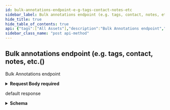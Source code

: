 ```yaml
---
id: bulk-annotations-endpoint-e-g-tags-contact-notes-etc
sidebar_label: Bulk annotations endpoint (e.g. tags, contact, notes, etc.()
hide_title: true
hide_table_of_contents: true
api: {"tags":["All Assets"],"description":"Bulk Annotations endpoint","operationId":"bulkAnnotations","requestBody":{"content":{"application/json":{"schema":{"required":["operations"],"type":"object","properties":{"operations":{"type":"array","items":{"required":["annotationIds","annotationType","assetId","operationType"],"type":"object","properties":{"operationType":{"type":"string","enum":["ASSIGN","UNASSIGN"]},"annotationType":{"type":"string","enum":["CONTACT","TAG","NOTE"]},"annotationsIds":{"type":"array","writeOnly":true,"items":{"type":"string","format":"uuid"}},"assetId":{"type":"string","format":"uuid"},"annotationIds":{"type":"array","items":{"type":"string","format":"uuid"}}}}}}}}},"required":true},"responses":{"200":{"description":"default response","content":{"application/json":{"schema":{"type":"object","properties":{"meta":{"type":"object","properties":{"failureCount":{"type":"integer","format":"int32"}}},"data":{"type":"array","items":{"type":"object","properties":{"status":{"type":"string","enum":["SUCCESS","FAILURE"]},"operation":{"required":["annotationIds","annotationType","assetId","operationType"],"type":"object","properties":{"operationType":{"type":"string","enum":["ASSIGN","UNASSIGN"]},"annotationType":{"type":"string","enum":["CONTACT","TAG","NOTE"]},"annotationsIds":{"type":"array","writeOnly":true,"items":{"type":"string","format":"uuid"}},"assetId":{"type":"string","format":"uuid"},"annotationIds":{"type":"array","items":{"type":"string","format":"uuid"}}}},"error":{"type":"object","properties":{"code":{"type":"string"},"message":{"type":"string"}}}}}}}}}}}},"method":"post","path":"/api/v3/assets/assets/annotations","servers":[{"url":"https://expander.expanse.co"}],"security":[{"Bearer":[]}],"securitySchemes":{"ClientCredentials":{"type":"oauth2","description":"For more information on how to retrieve client credentials, visit the Xpanse [TechDocs](https://docs.paloaltonetworks.com/cortex/cortex-xpanse/cortex-xpanse-user-guide/apis-and-integrations-main/expander-apis-and-integrations/expander-apis.html#expander-apis). This is the preferred method for retrieving a JWT for Xpanse APIs. There will be significant customer communications and a lengthy migration period before refresh token support is removed in favor of the client credentials flow.\n\nExchange a `client_id` and `client_secret` for an `access_token` (JWT) that can be passed to all Xpanse APIs. See [Get Access Token from Client Credentials](#operation/getAccessToken) for more info.","flows":{"clientCredentials":{"tokenUrl":"/api/oauth2/RequestToken","scopes":{"scope-xpanse":"access Xpanse APIs"}}}},"RefreshToken-Deprecated":{"type":"apiKey","description":"Xpanse APIs continue to support this JWT retrieval method alongside the preferred client credentials flow. There will be significant customer communications and a lengthy migration period before refresh token support is removed in favor of the client credentials flow.\n\nProvide a valid Xpanse-provided refresh token to access `/api/v1/idToken/`. This route will generate a JWT token that can be used with the other api endpoints.\n\nExample: `Authorization: Bearer <refreshToken>`","name":"Authorization","in":"header"},"Bearer":{"type":"http","description":"To access Xpanse APIs, a valid access token (JWT) must be included in every request\nin the `Authorization` header, which is retrieved by going through the client credentials flow (preferred method of JWT retrieval).\n\nThe value for this header should be `Bearer <access_token>`, where the token is the base64-encoded JSON Web Token returned as the `access_token` field in the client credentials flow.","name":"Authorization","in":"header","scheme":"bearer","bearerFormat":"JWT"}},"jsonRequestBodyExample":{"operations":[{"operationType":"ASSIGN","annotationType":"CONTACT","annotationsIds":["3fa85f64-5717-4562-b3fc-2c963f66afa6"],"assetId":"3fa85f64-5717-4562-b3fc-2c963f66afa6","annotationIds":["3fa85f64-5717-4562-b3fc-2c963f66afa6"]}]},"info":{"title":"Assets","description":"An API for interacting with Network Asset data.","termsOfService":"https://www.paloaltonetworks.com/content/dam/pan/en_US/assets/pdf/legal/palo-alto-networks-end-user-license-agreement-eula.pdf","contact":{"name":"API Support","url":"https://docs.paloaltonetworks.com/cortex/cortex-xpanse/cortex-xpanse-user-guide/apis-and-integrations-main/expander-apis-and-integrations/expander-apis.html#expander-apis","email":"expanse-support@paloaltonetworks.com"},"version":"3.0.0"},"postman":{"name":"Bulk annotations endpoint (e.g. tags, contact, notes, etc.()","description":{"content":"Bulk Annotations endpoint","type":"text/plain"},"url":{"path":["api","v3","assets","assets","annotations"],"host":["{{baseUrl}}"],"query":[],"variable":[]},"header":[{"key":"Content-Type","value":"application/json"},{"key":"Accept","value":"application/json"}],"method":"POST","body":{"mode":"raw","raw":"\"\"","options":{"raw":{"language":"json"}}}}}
sidebar_class_name: "post api-method"
---
```



## Bulk annotations endpoint (e.g. tags, contact, notes, etc.()



Bulk Annotations endpoint

<details style={{}}><summary style={{"textAlign":"left"}}><strong>Request Body</strong><strong style={{"fontSize":"var(--ifm-code-font-size)","color":"var(--openapi-required)"}}> required</strong></summary><div style={{"textAlign":"left","marginLeft":"1rem"}}></div><ul style={{"marginLeft":"1rem"}}><SchemaItem collapsible={true} className={"schemaItem"}><details style={{}}><summary style={{}}><strong>operations</strong><span style={{"opacity":"0.6"}}> object[]</span><strong style={{"fontSize":"var(--ifm-code-font-size)","color":"var(--openapi-required)"}}> required</strong></summary><div style={{"marginLeft":"1rem"}}><ul><SchemaItem collapsible={false} name={"operationType"} required={true} schemaDescription={undefined} schemaName={"string"} qualifierMessage={"**Possible values:** [`ASSIGN`, `UNASSIGN`]"}></SchemaItem><SchemaItem collapsible={false} name={"annotationType"} required={true} schemaDescription={undefined} schemaName={"string"} qualifierMessage={"**Possible values:** [`CONTACT`, `TAG`, `NOTE`]"}></SchemaItem><SchemaItem collapsible={false} name={"annotationsIds"} required={false} schemaDescription={undefined} schemaName={"uuid[]"} qualifierMessage={undefined}></SchemaItem><SchemaItem collapsible={false} name={"assetId"} required={true} schemaDescription={undefined} schemaName={"uuid"} qualifierMessage={undefined}></SchemaItem><SchemaItem collapsible={false} name={"annotationIds"} required={true} schemaDescription={undefined} schemaName={"uuid[]"} qualifierMessage={undefined}></SchemaItem></ul></div></details></SchemaItem></ul></details><div><ApiTabs><TabItem label={"200"} value={"200"}><div>

default response

</div><div><details style={{}}><summary style={{"textAlign":"left"}}><strong>Schema</strong></summary><div style={{"textAlign":"left","marginLeft":"1rem"}}></div><ul style={{"marginLeft":"1rem"}}><SchemaItem collapsible={true} className={"schemaItem"}><details style={{}}><summary style={{}}><strong>meta</strong><span style={{"opacity":"0.6"}}> object</span></summary><div style={{"marginLeft":"1rem"}}><ul><SchemaItem collapsible={false} name={"failureCount"} required={false} schemaDescription={undefined} schemaName={"int32"} qualifierMessage={undefined}></SchemaItem></ul></div></details></SchemaItem><SchemaItem collapsible={true} className={"schemaItem"}><details style={{}}><summary style={{}}><strong>data</strong><span style={{"opacity":"0.6"}}> object[]</span></summary><div style={{"marginLeft":"1rem"}}><ul><SchemaItem collapsible={false} name={"status"} required={false} schemaDescription={undefined} schemaName={"string"} qualifierMessage={"**Possible values:** [`SUCCESS`, `FAILURE`]"}></SchemaItem><SchemaItem collapsible={true} className={"schemaItem"}><details style={{}}><summary style={{}}><strong>operation</strong><span style={{"opacity":"0.6"}}> object</span></summary><div style={{"marginLeft":"1rem"}}><ul><SchemaItem collapsible={false} name={"operationType"} required={true} schemaDescription={undefined} schemaName={"string"} qualifierMessage={"**Possible values:** [`ASSIGN`, `UNASSIGN`]"}></SchemaItem><SchemaItem collapsible={false} name={"annotationType"} required={true} schemaDescription={undefined} schemaName={"string"} qualifierMessage={"**Possible values:** [`CONTACT`, `TAG`, `NOTE`]"}></SchemaItem><SchemaItem collapsible={false} name={"annotationsIds"} required={false} schemaDescription={undefined} schemaName={"uuid[]"} qualifierMessage={undefined}></SchemaItem><SchemaItem collapsible={false} name={"assetId"} required={true} schemaDescription={undefined} schemaName={"uuid"} qualifierMessage={undefined}></SchemaItem><SchemaItem collapsible={false} name={"annotationIds"} required={true} schemaDescription={undefined} schemaName={"uuid[]"} qualifierMessage={undefined}></SchemaItem></ul></div></details></SchemaItem><SchemaItem collapsible={true} className={"schemaItem"}><details style={{}}><summary style={{}}><strong>error</strong><span style={{"opacity":"0.6"}}> object</span></summary><div style={{"marginLeft":"1rem"}}><ul><SchemaItem collapsible={false} name={"code"} required={false} schemaDescription={undefined} schemaName={"string"} qualifierMessage={undefined}></SchemaItem><SchemaItem collapsible={false} name={"message"} required={false} schemaDescription={undefined} schemaName={"string"} qualifierMessage={undefined}></SchemaItem></ul></div></details></SchemaItem></ul></div></details></SchemaItem></ul></details></div></TabItem></ApiTabs></div>
      